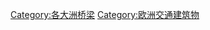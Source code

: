 {{Catnav|頁面分類|社会|人类社会|交通|歐洲交通}}
{{Catnav|頁面分類|社会|人类社会|交通|橋樑}}
{{Catnav|頁面分類|地理|大洲|欧洲|歐洲交通}}
{{Catnav|頁面分類|人类社会|科技|交通|歐洲交通}}
{{Catnav|頁面分類|人类社会|科技|交通|橋樑}}
{{Catnav|頁面分類|人类社会|交通|歐洲交通}}
{{Catnav|頁面分類|人类社会|交通|橋樑}}
{{Commonscat|Bridges in Europe}}

{{Template:defaultsort 部首筆劃數| {{PAGENAME}} }}
[[Category:各大洲桥梁|Category:各大洲桥梁]]
[[Category:欧洲交通建筑物|Category:欧洲交通建筑物]]